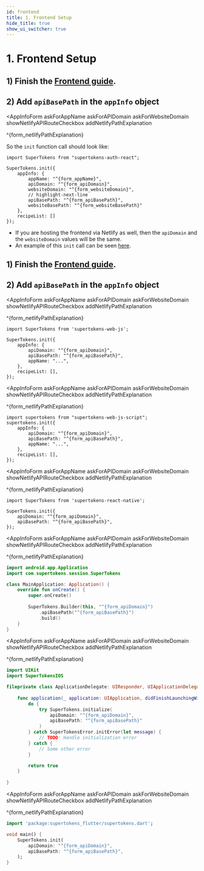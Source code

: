 ```yaml
---
id: frontend
title: 1. Frontend Setup
hide_title: true
show_ui_switcher: true
---
```


<!-- ./thirdpartyemailpassword/serverless/with-netlify/frontend.mdx -->



# 1. Frontend Setup

<PreBuiltOrCustomUISwitcher>

<PreBuiltUIContent>

## 1) Finish the [Frontend guide](../../pre-built-ui/setup/frontend).

## 2) Add `apiBasePath` in the `appInfo` object

<AppInfoForm
    askForAppName
    askForAPIDomain
    askForWebsiteDomain
    showNetlifyAPIRouteCheckbox
    addNetlifyPathExplanation
>

^{form_netlifyPathExplanation}

So the `init` function call should look like:

```tsx
import SuperTokens from "supertokens-auth-react";

SuperTokens.init({
    appInfo: {
        appName: "^{form_appName}",
        apiDomain: "^{form_apiDomain}",
        websiteDomain: "^{form_websiteDomain}",
        // highlight-next-line
        apiBasePath: "^{form_apiBasePath}",
        websiteBasePath: "^{form_websiteBasePath}"
    },
    recipeList: []
});
```

- If you are hosting the frontend via Netlify as well, then the `apiDomain` and the `websiteDomain` values will be the same.
- An example of this `init` call can be seen [here](https://github.com/supertokens/supertokens-auth-react/blob/master/examples/with-netlify/src/App.tsx#L18).


</AppInfoForm>

</PreBuiltUIContent>

<CustomUIContent>

## 1) Finish the [Frontend guide](../../custom-ui/init/frontend).

## 2) Add `apiBasePath` in the `appInfo` object

<FrontendCustomUITabs>
<TabItem value="web">

<NpmOrScriptTabs>
<TabItem value="npm">

<AppInfoForm
    askForAppName
    askForAPIDomain
    askForWebsiteDomain
    showNetlifyAPIRouteCheckbox
    addNetlifyPathExplanation
>

^{form_netlifyPathExplanation}

```tsx
import SuperTokens from 'supertokens-web-js';

SuperTokens.init({
    appInfo: {
        apiDomain: "^{form_apiDomain}",
        apiBasePath: "^{form_apiBasePath}",
        appName: "...",
    },
    recipeList: [],
});
```

</AppInfoForm>

</TabItem>
<TabItem value="script">

<AppInfoForm
    askForAppName
    askForAPIDomain
    askForWebsiteDomain
    showNetlifyAPIRouteCheckbox
    addNetlifyPathExplanation
>

^{form_netlifyPathExplanation}

```tsx
import supertokens from "supertokens-web-js-script";
supertokens.init({
    appInfo: {
        apiDomain: "^{form_apiDomain}",
        apiBasePath: "^{form_apiBasePath}",
        appName: "...",
    },
    recipeList: [],
});
```

</AppInfoForm>

</TabItem>
</NpmOrScriptTabs>

</TabItem>

<TabItem value="mobile">

<FrontendMobileSubTabs>

<TabItem value="reactnative">

<AppInfoForm
    askForAppName
    askForAPIDomain
    askForWebsiteDomain
    showNetlifyAPIRouteCheckbox
    addNetlifyPathExplanation
>

^{form_netlifyPathExplanation}

```tsx
import SuperTokens from 'supertokens-react-native';

SuperTokens.init({
    apiDomain: "^{form_apiDomain}",
    apiBasePath: "^{form_apiBasePath}",
});
```

</AppInfoForm>

</TabItem>

<TabItem value="android">

<AppInfoForm
    askForAppName
    askForAPIDomain
    askForWebsiteDomain
    showNetlifyAPIRouteCheckbox
    addNetlifyPathExplanation
>

^{form_netlifyPathExplanation}

```kotlin
import android.app.Application
import com.supertokens.session.SuperTokens

class MainApplication: Application() {
    override fun onCreate() {
        super.onCreate()
        
        SuperTokens.Builder(this, "^{form_apiDomain}")
            .apiBasePath("^{form_apiBasePath}")
            .build()
    }
}
```

</AppInfoForm>

</TabItem>

<TabItem value="ios">

<AppInfoForm
    askForAppName
    askForAPIDomain
    askForWebsiteDomain
    showNetlifyAPIRouteCheckbox
    addNetlifyPathExplanation
>

^{form_netlifyPathExplanation}

```swift
import UIKit
import SuperTokensIOS

fileprivate class ApplicationDelegate: UIResponder, UIApplicationDelegate {
    
    func application(_ application: UIApplication, didFinishLaunchingWithOptions launchOptions: [UIApplication.LaunchOptionsKey: Any]?) -> Bool {
        do {
            try SuperTokens.initialize(
                apiDomain: "^{form_apiDomain}",
                apiBasePath: "^{form_apiBasePath}"
            )
        } catch SuperTokensError.initError(let message) {
            // TODO: Handle initialization error
        } catch {
            // Some other error
        }

        return true
    }
    
}
```

</AppInfoForm>

</TabItem>

<TabItem value="flutter">

<AppInfoForm
    askForAppName
    askForAPIDomain
    askForWebsiteDomain
    showNetlifyAPIRouteCheckbox
    addNetlifyPathExplanation
>

^{form_netlifyPathExplanation}

```dart
import 'package:supertokens_flutter/supertokens.dart';

void main() {
    SuperTokens.init(
        apiDomain: "^{form_apiDomain}",
        apiBasePath: "^{form_apiBasePath}",
    );
}
```

</AppInfoForm>

</TabItem>

</FrontendMobileSubTabs>

</TabItem>

</FrontendCustomUITabs>

</CustomUIContent>

</PreBuiltOrCustomUISwitcher>
